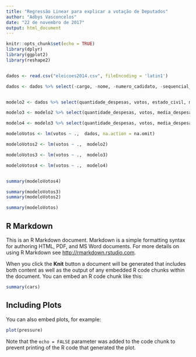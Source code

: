 ```yaml
---
title: "Regressão Linear para explicar a votação de Deputados"
author: "Adbys Vasconcelos"
date: "22 de novembro de 2017"
output: html_document
---
```


```r
knitr::opts_chunk$set(echo = TRUE)
library(dplyr)
library(ggplot2)
library(reshape2)


dados <- read.csv("eleicoes2014.csv", fileEncoding = 'latin1')

dados <- dados %>% select(-cargo, -nome, -numero_cadidato, -sequencial_candidato)


modelo2 <- dados %>% select(quantidade_despesas, votos, estado_civil, media_despesa, quantidade_despesas, recursos_proprios, quantidade_doadores, partido)

modelo3 <- modelo2 %>% select(quantidade_despesas, votos, media_despesa, quantidade_despesas, recursos_proprios, quantidade_doadores, partido)

modelo4 <- modelo3 %>% select(quantidade_despesas, votos, media_despesa, quantidade_despesas, recursos_proprios, quantidade_doadores)

modeloVotos <- lm(votos ~ .,  dados, na.action = na.omit)

modeloVotos2 <- lm(votos ~ .,  modelo2)

modeloVotos3 <- lm(votos ~ .,  modelo3)

modeloVotos4 <- lm(votos ~ .,  modelo4)


summary(modeloVotos4)

summary(modeloVotos3)
summary(modeloVotos2)

summary(modeloVotos)

```

## R Markdown

This is an R Markdown document. Markdown is a simple formatting syntax for authoring HTML, PDF, and MS Word documents. For more details on using R Markdown see <http://rmarkdown.rstudio.com>.

When you click the **Knit** button a document will be generated that includes both content as well as the output of any embedded R code chunks within the document. You can embed an R code chunk like this:

```r
summary(cars)
```

## Including Plots

You can also embed plots, for example:

```r
plot(pressure)
```

Note that the `echo = FALSE` parameter was added to the code chunk to prevent printing of the R code that generated the plot.
